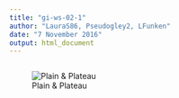```yaml
---
title: "gi-ws-02-1"
author: "LauraS86, Pseudogley2, LFunken"
date: "7 November 2016"
output: html_document
---
```


```r

```
![Plain & Plateau](C:\Users/Lena/Desktop/Plain&Plateau.PNG)